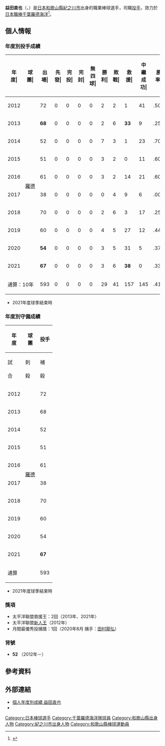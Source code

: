 {{Infobox NPB player|
|name=益田直也|
|image=2012marines masuda.jpg|
|width=300|
|position=投手|
|team=千葉羅德海洋|
|number=52|
|bats=右|
|throws=右|
|birthdate={{birth_date_and_age|1989|10|25|mf=y}}|
|birthplace={{JPN}}[[和歌山縣|和歌山縣]][[紀之川市|紀之川市]]|
|debutdate=3月30日
|debutyear=2012年
|debutteam=千葉羅德海洋
|statyear=2021年球季
|stat1label=勝投－敗投
|stat1value=29－41
|stat2label=中繼－救援
|stat2value=145－157
|stat3label=三振－四壞
|stat3value=525－184
|stat4label=防禦率
|stat4value=2.83
|teams=<nowiki></nowiki> 
* 和歌山市立和歌山商業高等學校
* 關西國際大學
* [[千葉羅德海洋|千葉羅德海洋]]（2012年－）
}}

'''益田直也'''（{{jpn|j=益田 直也|hg=ますだ なおや|rm=Masuda Naoya}}，{{bd|1989年|10月25日||catIdx=Masuda, Naoya}}）是[[日本|日本]][[和歌山縣|和歌山縣]][[紀之川市|紀之川市]]出身的職業棒球選手，司職[[投手|投手]]，效力於[[日本職棒|日本職棒]][[千葉羅德海洋|千葉羅德海洋]]<ref>{{cite web |url=https://www.sponichi.co.jp/baseball/news/2012/03/22/kiji/K20120322002880530.html |title=ロッテドラ４新人・益田７試合連続無失点で開幕１軍確定 |publisher=sponichi |date=2012-03-22 |access-date=2020-11-02 |archive-date=2016-05-31 |archive-url=https://web.archive.org/web/20160531114152/http://www.sponichi.co.jp/baseball/news/2012/03/22/kiji/K20120322002880530.html |dead-url=no }}</ref>。

== 個人情報 ==
=== 年度別投手成績 ===
{| class="wikitable" style="text-align:right; font-size:small"
|-bgcolor="#efefef"
!年<br>度|!!球<br>團|!!出<br>場|!!先<br>發|!!完<br>投|!!完<br>封|!!無<br>四<br>球|!!勝<br>利|!!敗<br>戰|!!救<br>援|!!中<br>繼<br>成<br>功|!!勝<br>率|!!打<br>者|!!投<br>球<br>局<br>數|!!被<br>安<br>打|!!被<br>全<br>壘<br>打|!!保<br>送|!!敬<br>遠|!!觸<br>身<br>球|!!三<br>振<br>數|!!暴<br>投|!!犯<br>規|!!失分|!!自<br>責<br>分|!!防<br>禦<br>率|!!WHIP
|-
|style="text-align:center;"|2012
|rowspan="10" style="text-align: center; white-space: nowrap;"|[[千葉羅德海洋|羅德]]
|72||0||0||0||0||2||2||1||41||.500||308||75.1||61||2||19||3||2||57||2||0||25||14||1.67||1.06
|-
|style="text-align:center;"|2013
|'''68'''||0||0||0||0||2||6||'''33'''||9||.250||268||62.0||65||3||16||'''3'''||4||66||3||0||24||19||2.76||1.31
|-
|style="text-align: center;"|2014
|52||0||0||0||0||7||3||1||23||.700||226||51.0||56||3||16||0||2||57||2||0||28||28||4.94||1.41
|-
|style="text-align:center;"|2015
|51||0||0||0||0||3||2||0||11||.600||227||53.0||48||2||21||1||2||42||7||0||23||23||3.91||1.30
|-
|style="text-align: center;"|2016
|61||0||0||0||0||3||2||14||21||.600||238||59.0||53||2||16||2||0||36||1||0||13||12||1.83||1.17
|-
|style="text-align:center;"|2017
|38||0||0||0||0||0||4||9||6||.000||162||35.1||46||8||15||2||0||29||1||0||20||20||5.09||1.73
|-
|style="text-align: center;"|2018
|70||0||0||0||0||2||6||3||17||.250||264||64.1||44||6||27||1||3||61||2||0||26||22||3.08||1.10
|-
|style="text-align:center;"|2019
|60||0||0||0||0||4||5||27||12||.444||229||58.2||36||5||22||2||2||56||1||0||15||14||2.15||0.99
|-
|style="text-align: center;"|2020
|'''54'''||0||0||0||0||3||5||31||5||.375||214||52.0||42||1||17||1||2||53||4||0||15||13||2.25||1.14
|-
|style="text-align:center;"|2021
|'''67'''||0||0||0||0||3||6||'''38'''||0||.333||248||64.1||43||5||15||1||0||68||2||0||17||16||2.24||0.90
|-
!colspan="2"|通算：10年
|593||0||0||0||0||29||41||157||145||.414||2384||575.0||494||37||184||16||17||525||25||0||206||181||2.83||1.18
|}
* 2021年度球季結束時

=== 年度別守備成績 ===
{| class="wikitable" style="text-align: right; font-size: small; border-collapse:collapse; padding: 1px;"
!rowspan="2"|年<br />度!!rowspan="2"|球<br />團!!colspan="10"|投手
|-style="line-height:1.25em;"
!試<br /><br />合!!刺<br /><br />殺!!補<br /><br />殺!!失<br /><br />誤!!雙<br /><br />殺!!守<br />備<br />率
|-
|style="text-align: center;"|2012
|rowspan="10" style="text-align: center; white-space: nowrap;"|[[千葉羅德海洋|羅德]]
|72||4||16||1||1||.952
|-
|style="text-align:center;"|2013
|68||5||5||0||0||1.000
|-
|style="text-align:center;"|2014
|52||5||6||1||1||.917
|-
|style="text-align:center;"|2015
|51||3||6||0||0||1.000
|-
|style="text-align:center;"|2016
|61||3||11||0||1||1.000
|-
|style="text-align:center;"|2017
|38||1||7||0||0||1.000
|-
|style="text-align:center;"|2018
|70||4||12||0||1||1.000
|-
|style="text-align:center;"|2019
|60||3||11||0||1||1.000
|-
|style="text-align:center;"|2020
|54||1||9||0||1||1.000
|-
|style="text-align:center;"|2021
|'''67'''||5||6||1||0||.917
|-
!colspan="2"|通算
|593||34||89||3||6||.976
|}
* 2021年度球季結束時

=== 獎項 ===
* 太平洋聯盟救援王：2回（2013年、2021年）
* 太平洋聯盟[[新人王|新人王]]（2012年）
* 月間最優秀投捕獎：1回（2020年8月 捕手：[[田村龍弘|田村龍弘]]）

=== 背號 ===
* '''52''' （2012年－）

== 參考資料 ==
{{reflist}}

== 外部連結 ==
* [https://npb.jp/bis/players/71675135.html 個人年度別成績 益田直也] {{Wayback|url=https://npb.jp/bis/players/71675135.html |date=20211231192021 }} {{ja icon}} 
* {{Baseballstats|brm=masuda000nao}}

{{千葉羅德海洋球團球員名單}}
{{太平洋聯盟新人王}}
{{太平洋聯盟最多救援投手}}
{{DEFAULTSORT:Masuda, Naoya}}
[[Category:日本棒球選手|Category:日本棒球選手]]
[[Category:千葉羅德海洋隊球員|Category:千葉羅德海洋隊球員]]
[[Category:和歌山縣出身人物|Category:和歌山縣出身人物]]
[[Category:紀之川市出身人物|Category:紀之川市出身人物]]
[[Category:和歌山縣棒球運動員|Category:和歌山縣棒球運動員]]